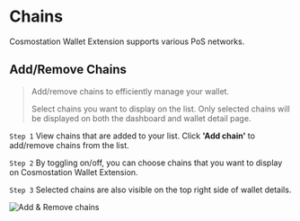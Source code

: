 # Chains

Cosmostation Wallet Extension supports various PoS networks.

## Add/Remove Chains

> Add/remove chains to efficiently manage your wallet.
>
> Select chains you want to display on the list. Only selected chains will be displayed on both the dashboard and wallet detail page.

`Step 1` View chains that are added to your list. Click **'Add chain'** to add/remove chains from the list.

`Step 2` By toggling on/off, you can choose chains that you want to display on Cosmostation Wallet Extension.

`Step 3` Selected chains are also visible on the top right side of wallet details.

![Add & Remove chains](/img/guide/extension/chains/support.png)
